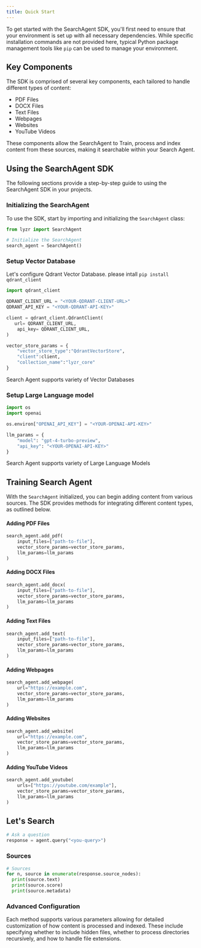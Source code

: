 ```yaml
---
title: Quick Start 
---
```



To get started with the SearchAgent SDK, you'll first need to ensure that your environment is set up with all necessary dependencies. While specific installation commands are not provided here, typical Python package management tools like `pip` can be used to manage your environment.

## Key Components

The SDK is comprised of several key components, each tailored to handle different types of content:

- PDF Files
- DOCX Files
- Text Files
- Webpages
- Websites
- YouTube Videos

These components allow the SearchAgent to Train, process and index content from these sources, making it searchable within your Search Agent.

## Using the SearchAgent SDK

The following sections provide a step-by-step guide to using the SearchAgent SDK in your projects.

### Initializing the SearchAgent

To use the SDK, start by importing and initializing the `SearchAgent` class:

```python
from lyzr import SearchAgent 

# Initialize the SearchAgent
search_agent = SearchAgent()
```
### Setup Vector Database

Let's configure Qdrant Vector Database. please intall  `pip install qdrant_client`

```python
import qdrant_client

QDRANT_CLIENT_URL = "<YOUR-QDRANT-CLIENT-URL>"
QDRANT_API_KEY = "<YOUR-QDRANT-API-KEY>"

client = qdrant_client.QdrantClient(
   url= QDRANT_CLIENT_URL,
    api_key= QDRANT_CLIENT_URL,
)

vector_store_params = {
    "vector_store_type":"QdrantVectorStore",
    "client":client,
    "collection_name":"lyzr_core"
}
```
Search Agent supports variety of Vector Databases

### Setup Large Language model

```python
import os
import openai

os.environ["OPENAI_API_KEY"] = "<YOUR-OPENAI-API-KEY>"

llm_params = {
    "model": "gpt-4-turbo-preview",
    "api_key": "<YOUR-OPENAI-API-KEY>"
}
```
Search Agent supports variety of Large Language Models


## Training Search Agent

With the `SearchAgent` initialized, you can begin adding content from various sources. The SDK provides methods for integrating different content types, as outlined below.

#### Adding PDF Files

```python
search_agent.add_pdf(
    input_files=["path-to-file"],
    vector_store_params=vector_store_params,
    llm_params=llm_params
)
```

#### Adding DOCX Files

```python
search_agent.add_docx(
    input_files=["path-to-file"],
    vector_store_params=vector_store_params,
    llm_params=llm_params
)
```

#### Adding Text Files

```python
search_agent.add_text(
    input_files=["path-to-file"],
    vector_store_params=vector_store_params,
    llm_params=llm_params
)
```

#### Adding Webpages

```python
search_agent.add_webpage(
    url="https://example.com",
    vector_store_params=vector_store_params,
    llm_params=llm_params
)
```

#### Adding Websites

```python
search_agent.add_website(
    url="https://example.com",
    vector_store_params=vector_store_params,
    llm_params=llm_params
)
```

#### Adding YouTube Videos

```python
search_agent.add_youtube(
    urls=["https://youtube.com/example"],
    vector_store_params=vector_store_params,
    llm_params=llm_params
)
```

## Let's Search
```python
# Ask a question
response = agent.query("<you-query>")
```

### Sources
```python
# Sources
for n, source in enumerate(response.source_nodes):
  print(source.text)
  print(source.score)
  print(source.metadata)
```

### Advanced Configuration

Each method supports various parameters allowing for detailed customization of how content is processed and indexed. These include specifying whether to include hidden files, whether to process directories recursively, and how to handle file extensions.
